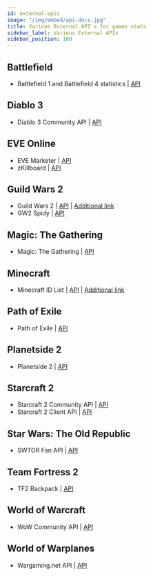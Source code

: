 ```yaml
---
id: external-apis
image: "/img/embed/api-docs.jpg"
title: Various External API's for games stats
sidebar_label: Various External APIs
sidebar_position: 100
---
```


## Battlefield

* Battlefield 1 and Battlefield 4 statistics | [API](https://github.com/MattMcFarland/battlefield-stats)

## Diablo 3

* Diablo 3 Community API | [API](https://dev.battle.net/)

## EVE Online

* EVE Marketer | [API](https://api.evemarketer.com/ec/)
* zKillboard | [API](https://zkillboard.com/)

## Guild Wars 2

* Guild Wars 2 | [API](http://wiki.guildwars2.com/wiki/API:Main) | [Additional link](https://en-forum.guildwars2.com/forum/28-api-development/)
* GW2 Spidy | [API](https://github.com/rubensayshi/gw2spidy)

## Magic: The Gathering

* Magic: The Gathering | [API](http://mtgapi.com/docs)

## Minecraft

* Minecraft ID List | [API](http://minecraft-ids.grahamedgecombe.com/api) | [Additional link](http://minecraft-ids.grahamedgecombe.com/)

## Path of Exile

* Path of Exile | [API](http://www.pathofexile.com/developer/docs)

## Planetside 2 

* Planetside 2 | [API](http://wiki.planetside-universe.com/ps/API)

## Starcraft 2

* Starcraft 2 Community API | [API](https://develop.battle.net)
* Starcraft 2 Client API | [API](https://github.com/Blizzard/s2client-api)

## Star Wars: The Old Republic

* SWTOR Fan API | [API](http://www.swtor.com/community/showthread.php?s=81944b091aa9679fa677a0d706324af1&p=7456215#post7456215)

## Team Fortress 2

* TF2 Backpack | [API](https://backpack.tf/developer)

## World of Warcraft

* WoW Community API | [API](https://develop.battle.net/)

## World of Warplanes

* Wargaming.net API | [API](https://developers.wargaming.net/reference/)